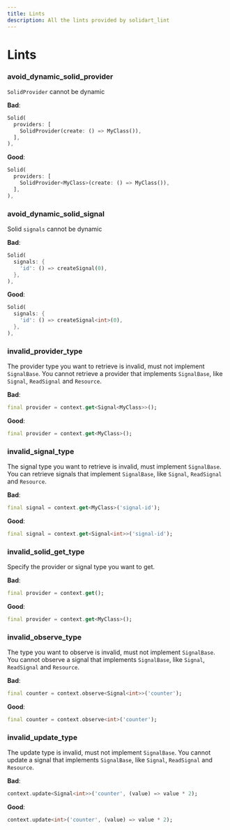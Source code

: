 ```yaml
---
title: Lints
description: All the lints provided by solidart_lint
---
```


# Lints

### avoid_dynamic_solid_provider

`SolidProvider` cannot be dynamic

**Bad**:

```dart
Solid(
  providers: [
    SolidProvider(create: () => MyClass()),
  ],
),
```

**Good**:

```dart
Solid(
  providers: [
    SolidProvider<MyClass>(create: () => MyClass()),
  ],
),
```

### avoid_dynamic_solid_signal

Solid `signals` cannot be dynamic

**Bad**:

```dart
Solid(
  signals: {
    'id': () => createSignal(0),
  },
),
```

**Good**:

```dart
Solid(
  signals: {
    'id': () => createSignal<int>(0),
  },
),
```

### invalid_provider_type

The provider type you want to retrieve is invalid, must not implement `SignalBase`.
You cannot retrieve a provider that implements `SignalBase`, like `Signal`, `ReadSignal` and `Resource`.

**Bad**:

```dart
final provider = context.get<Signal<MyClass>>();
```

**Good**:

```dart
final provider = context.get<MyClass>();
```

### invalid_signal_type

The signal type you want to retrieve is invalid, must implement `SignalBase`.
You can retrieve signals that implement `SignalBase`, like `Signal`, `ReadSignal` and `Resource`.

**Bad**:

```dart
final signal = context.get<MyClass>('signal-id');
```

**Good**:

```dart
final signal = context.get<Signal<int>>('signal-id');
```

### invalid_solid_get_type

Specify the provider or signal type you want to get.

**Bad**:

```dart
final provider = context.get();
```

**Good**:

```dart
final provider = context.get<MyClass>();
```

### invalid_observe_type

The type you want to observe is invalid, must not implement `SignalBase`.
You cannot observe a signal that implements `SignalBase`, like `Signal`, `ReadSignal` and `Resource`.

**Bad**:

```dart
final counter = context.observe<Signal<int>>('counter');
```

**Good**:

```dart
final counter = context.observe<int>('counter');
```

### invalid_update_type

The update type is invalid, must not implement `SignalBase`.
You cannot update a signal that implements `SignalBase`, like `Signal`, `ReadSignal` and `Resource`.

**Bad**:

```dart
context.update<Signal<int>>('counter', (value) => value * 2);
```

**Good**:

```dart
context.update<int>('counter', (value) => value * 2);
```
